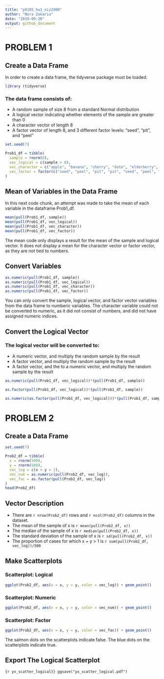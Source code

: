 ```yaml
---
title: "p8105_hw1_niz2000"
author: "Nora Zakaria"
date: "2019-09-20"
output: github_document
---
```


# PROBLEM 1

## Create a Data Frame

In order to create a data frame, the tidyverse package must be loaded.

```r
library (tidyverse)
```

### The data frame consists of:
* A random sample of size 8 from a standard Normal distribution
* A logical vector indicating whether elements of the sample are greater than 0
* A character vector of length 8
* A factor vector of length 8, and 3 different factor levels: "seed", "pit", and "peel"

```r
set.seed(7)

Prob1_df = tibble(
  sample = rnorm(8),
  vec_logical = c(sample > 0), 
  vec_character = c("apple", "banana", "cherry", "date", "elderberry", "fig", "guava", "honeydew"),
  vec_factor = factor(c("seed", "peel", "pit", "pit", "seed", "peel", "seed", "seed")),
)
```

## Mean of Variables in the Data Frame

In this next code chunk, an attempt was made to take the mean of each variable in the dataframe Prob1_df. 

```r
mean(pull(Prob1_df, sample))
mean(pull(Prob1_df, vec_logical))
mean(pull(Prob1_df, vec_character))
mean(pull(Prob1_df, vec_factor))
```

The mean code only displays a result for the mean of the sample and logical vector. It does not display a mean for the character vector or factor vector, as they are not tied to numbers. 

## Convert Variables

```r
as.numeric(pull(Prob1_df, sample))
as.numeric(pull(Prob1_df, vec_logical))
as.numeric(pull(Prob1_df, vec_character))
as.numeric(pull(Prob1_df, vec_factor))
```

You can only convert the sample, logical vector, and factor vector variables from the data frame to numberic variables. The character variable could not be converted to numeric, as it did not consist of numbers, and did not have assigned numeric indices.

## Convert the Logical Vector

### The logical vector will be converted to:
* A numeric vector, and multiply the random sample by the result
* A factor vector, and multiply the random sample by the result
* A factor vector, and the to a numeric vector, and multiply the random sample by the result

```r
as.numeric(pull(Prob1_df, vec_logical))*(pull(Prob1_df, sample))

as.factor(pull(Prob1_df, vec_logical))*(pull(Prob1_df, sample))

as.numeric(as.factor(pull(Prob1_df, vec_logical)))*(pull(Prob1_df, sample))
```


# PROBLEM 2

## Create a Data Frame

```r
set.seed(7)

Prob2_df = tibble(
  x = rnorm(500),
  y = rnorm(500),
  vec_log = c(x + y > 1),
  vec_num = as.numeric(pull(Prob2_df, vec_log)),
  vec_fac = as.factor(pull(Prob2_df, vec_log))
)
head(Prob2_df)
```

## Vector Description
* There are `r nrow(Prob2_df)` rows and `r ncol(Prob2_df)` columns in the dataset.
* The mean of the sample of x is `r mean(pull(Prob2_df, x))`
* The median of the sample of x is `r median(pull(Prob2_df, x))`
* The standard deviation of the sample of x is `r sd(pull(Prob2_df, x))`
* The proportion of cases for which x + y > 1 is `r sum(pull(Prob2_df, vec_log))/500`

## Make Scatterplots

### Scatterplot: Logical
```r
ggplot(Prob2_df, aes(x = x, y = y, color = vec_log)) + geom_point()
```

### Scatterplot: Numeric
```r
ggplot(Prob2_df, aes(x = x, y = y, color = vec_num)) + geom_point()
```

### Scatterplot: Factor
```r
ggplot(Prob2_df, aes(x = x, y = y, color = vec_fac)) + geom_point()
```

The salmon dots on the scatterplots indicate false. The blue dots on the scatterplots indicate true.

## Export The Logical Scatterplot
```{r yx_scatter_logical}}
ggsave("yx_scatter_logical.pdf")
```

